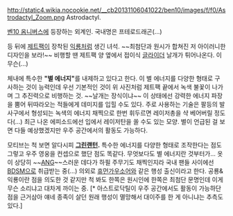 http://static4.wikia.nocookie.net/__cb20131106041022/ben10/images/f/f0/Astrodactyl_Zoom.png
Astrodactyl.

[[벤10 옴니버스]]에 등장하는 외계인.
국내명은 프테로드래곤(...)

등 뒤에 [[제트팩]]이 장착된 [[익룡]]처럼 생긴 녀석. ~~최첨단과 원시가 합쳐진 저 아이러니한 디자인을 보라!~~ 
비행할 땐 제트팩 양 옆에서 접이식 [[글라이더]] 날개가 튀어나온다. 이 무슨(...)

체내에 특수한 '''"별 에너지"'''를 내제하고 있다고 한다. 이 별 에너지를 다양한 형태로 구사하는 것이 능력인데 우선 기본적인 것이 위 사진처럼 제트팩 끝에서 녹색 불꽃이 나가며 그 추진력으로 비행하는 것. ~~날개는 장식이냐~~
이 상태에선 강력한 에너지 파장을 뿜어 뒤따라오는 적들에게 데미지를 입힐 수도 있다. 주로 사용하는 기술은 팔등의 발사구에서 형성되는 녹색의 에너지 채찍으로 한번 휘두르면 레이저총을 샥 베어버릴 정도다(...) 최근 나온 에피소드에선 입에서 레이저탄을 쏠 수도 있는 모양.
별이 언급된 걸 보면 다들 예상했겠지만 우주 공간에서의 활동도 가능하다. 

모티브는 척 보면 알다시피 '''[[그린랜턴]].''' 특수한 에너지를 다양한 형태로 조작한다는 점도 그렇고 우주 영웅을 컨셉으로 했단 점도 똑같다. 무엇보다도 별 에너지란 것부터가...
옷이 상당히 ~~[[ANG]]~~스러운 데다가 하필 주무기도 채찍인지라 국내 팬들 사이에선 [[BDSM]]으로 취급받는 중(...) 
의외로 [[휴먼가우소어]]와 같은 행성 출신이라고 한다. 공룡&익룡이란 점을 의도한 것 같지만 척 봐도 한쪽은 원시인에 한쪽은 최첨단 문명인데 이게 무슨 소리냐고 대차게 까이는 중. [* 아스트로닥틸이 우주 공간에서도 활동이 가능하단 점을 근거삼아 얘네 종족이 살던 원래 행성이 멸망해서 대이주를 한 게 아니냐는 추측도 있다.]
